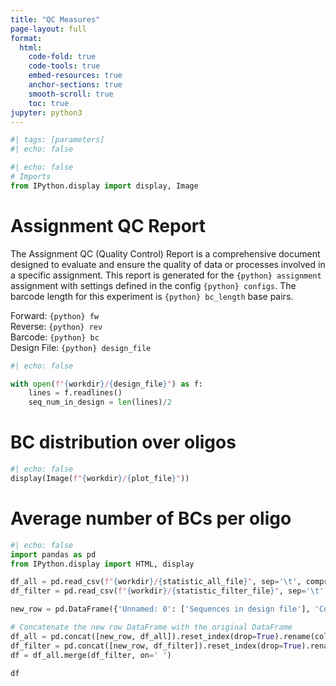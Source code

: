 ```yaml
---
title: "QC Measures"
page-layout: full
format:
  html:
    code-fold: true
    code-tools: true
    embed-resources: true
    anchor-sections: true
    smooth-scroll: true
    toc: true
jupyter: python3
---
```



```python
#| tags: [parameters]
#| echo: false
```

```python
#| echo: false
# Imports
from IPython.display import display, Image
```



# Assignment QC Report
The Assignment QC (Quality Control) Report is a comprehensive document designed to evaluate and 
ensure the quality of data or processes involved in a specific assignment. This report is generated 
for the `{python} assignment` assignment with settings defined in the config `{python} configs`. The barcode length for this experiment is `{python} bc_length` base pairs.

Forward: `{python} fw`  
Reverse: `{python} rev`  
Barcode: `{python} bc`  
Design File: `{python} design_file`


```python
#| echo: false

with open(f"{workdir}/{design_file}") as f:
    lines = f.readlines()
    seq_num_in_design = len(lines)/2


```


# BC distribution over oligos
```python
#| echo: false
display(Image(f"{workdir}/{plot_file}"))
```


# Average number of BCs per oligo 
```python
#| echo: false
import pandas as pd
from IPython.display import HTML, display

df_all = pd.read_csv(f"{workdir}/{statistic_all_file}", sep='\t', compression='gzip')
df_filter = pd.read_csv(f"{workdir}/{statistic_filter_file}", sep='\t', compression='gzip')

new_row = pd.DataFrame({'Unnamed: 0': ['Sequences in design file'], 'Counts': int(seq_num_in_design)})

# Concatenate the new row DataFrame with the original DataFrame
df_all = pd.concat([new_row, df_all]).reset_index(drop=True).rename(columns={'Counts': 'Before filter', 'Unnamed: 0': ' '})
df_filter = pd.concat([new_row, df_filter]).reset_index(drop=True).rename(columns={'Counts': 'After filter', 'Unnamed: 0': ' '})
df = df_all.merge(df_filter, on=' ')

df
```


